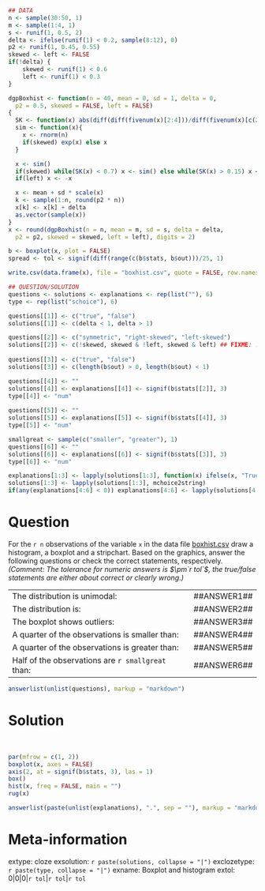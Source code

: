 ```r
## DATA
n <- sample(30:50, 1)
m <- sample(1:4, 1)
s <- runif(1, 0.5, 2)
delta <- ifelse(runif(1) < 0.2, sample(8:12), 0)
p2 <- runif(1, 0.45, 0.55)
skewed <- left <- FALSE
if(!delta) {
    skewed <- runif(1) < 0.6
    left <- runif(1) < 0.3
}

dgpBoxhist <- function(n = 40, mean = 0, sd = 1, delta = 0,
  p2 = 0.5, skewed = FALSE, left = FALSE)
{
  SK <- function(x) abs(diff(diff(fivenum(x)[2:4]))/diff(fivenum(x)[c(2, 4)]))
  sim <- function(x){
    x <- rnorm(n)
    if(skewed) exp(x) else x
  }

  x <- sim()
  if(skewed) while(SK(x) < 0.7) x <- sim() else while(SK(x) > 0.15) x <- sim()
  if(left) x <- -x

  x <- mean + sd * scale(x)
  k <- sample(1:n, round(p2 * n))
  x[k] <- x[k] + delta
  as.vector(sample(x))
}
x <- round(dgpBoxhist(n = n, mean = m, sd = s, delta = delta, 
  p2 = p2, skewed = skewed, left = left), digits = 2)

b <- boxplot(x, plot = FALSE)
spread <- tol <- signif(diff(range(c(b$stats, b$out)))/25, 1)

write.csv(data.frame(x), file = "boxhist.csv", quote = FALSE, row.names = FALSE)

## QUESTION/SOLUTION
questions <- solutions <- explanations <- rep(list(""), 6)
type <- rep(list("schoice"), 6)

questions[[1]] <- c("true", "false")
solutions[[1]] <- c(delta < 1, delta > 1)

questions[[2]] <- c("symmetric", "right-skewed", "left-skewed")
solutions[[2]] <- c(!skewed, skewed & !left, skewed & left) ## FIXME: !skewed -> !skewed | delta ?
    
questions[[3]] <- c("true", "false")
solutions[[3]] <- c(length(b$out) > 0, length(b$out) < 1)

questions[[4]] <- ""
solutions[[4]] <- explanations[[4]] <- signif(b$stats[[2]], 3)
type[[4]] <- "num"
    
questions[[5]] <- ""
solutions[[5]] <- explanations[[5]] <- signif(b$stats[[4]], 3)
type[[5]] <- "num"

smallgreat <- sample(c("smaller", "greater"), 1)
questions[[6]] <- ""
solutions[[6]] <- explanations[[6]] <- signif(b$stats[[3]], 3)
type[[6]] <- "num"

explanations[1:3] <- lapply(solutions[1:3], function(x) ifelse(x, "True", "False"))
solutions[1:3] <- lapply(solutions[1:3], mchoice2string)
if(any(explanations[4:6] < 0)) explanations[4:6] <- lapply(solutions[4:6], function(x) paste("$", x, "$", sep = ""))
```


Question
========
For the `r n` observations of the variable `x` in the data file
[boxhist.csv](boxhist.csv) draw a histogram, a boxplot and a stripchart.
Based on the graphics, answer the following questions or check the correct
statements, respectively. _(Comment: The tolerance for numeric answers is
$\pm`r tol`$, the true/false statements are either about correct or clearly wrong.)_

|                                                   |                 |
|:--------------------------------------------------|:----------------|
| The distribution is unimodal: 		    | \#\#ANSWER1\#\# |
| The distribution is:  			    | \#\#ANSWER2\#\# |
| The boxplot shows outliers:			    | \#\#ANSWER3\#\# |
| A quarter of the observations is smaller than:    | \#\#ANSWER4\#\# |
| A quarter of the observations is greater than:    | \#\#ANSWER5\#\# |
| Half of the observations are `r smallgreat` than: | \#\#ANSWER6\#\# |

```r
answerlist(unlist(questions), markup = "markdown")
```


Solution
========
\
```r
par(mfrow = c(1, 2))
boxplot(x, axes = FALSE)
axis(2, at = signif(b$stats, 3), las = 1)
box()
hist(x, freq = FALSE, main = "")
rug(x)
```

```r
answerlist(paste(unlist(explanations), ".", sep = ""), markup = "markdown")
```


Meta-information
================
extype: cloze
exsolution: `r paste(solutions, collapse = "|")`
exclozetype: `r paste(type, collapse = "|")`
exname: Boxplot and histogram
extol: 0|0|0|`r tol`|`r tol`|`r tol`
